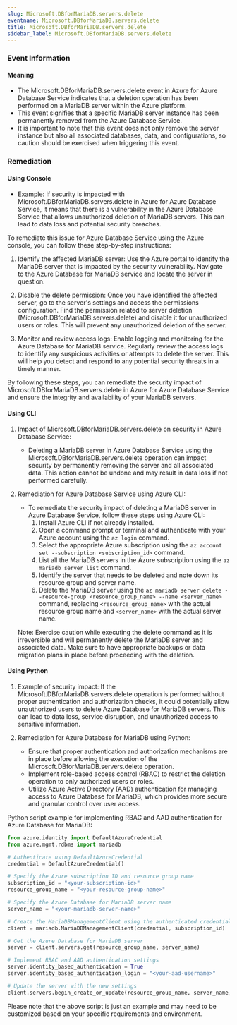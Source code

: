 ```yaml
--- 
slug: Microsoft.DBforMariaDB.servers.delete
eventname: Microsoft.DBforMariaDB.servers.delete
title: Microsoft.DBforMariaDB.servers.delete
sidebar_label: Microsoft.DBforMariaDB.servers.delete
---
```

                       
### Event Information

#### Meaning

- The Microsoft.DBforMariaDB.servers.delete event in Azure for Azure Database Service indicates that a deletion operation has been performed on a MariaDB server within the Azure platform.
- This event signifies that a specific MariaDB server instance has been permanently removed from the Azure Database Service.
- It is important to note that this event does not only remove the server instance but also all associated databases, data, and configurations, so caution should be exercised when triggering this event.

### Remediation

#### Using Console

- Example: If security is impacted with Microsoft.DBforMariaDB.servers.delete in Azure for Azure Database Service, it means that there is a vulnerability in the Azure Database Service that allows unauthorized deletion of MariaDB servers. This can lead to data loss and potential security breaches.

To remediate this issue for Azure Database Service using the Azure console, you can follow these step-by-step instructions:

1. Identify the affected MariaDB server: Use the Azure portal to identify the MariaDB server that is impacted by the security vulnerability. Navigate to the Azure Database for MariaDB service and locate the server in question.

2. Disable the delete permission: Once you have identified the affected server, go to the server's settings and access the permissions configuration. Find the permission related to server deletion (Microsoft.DBforMariaDB.servers.delete) and disable it for unauthorized users or roles. This will prevent any unauthorized deletion of the server.

3. Monitor and review access logs: Enable logging and monitoring for the Azure Database for MariaDB service. Regularly review the access logs to identify any suspicious activities or attempts to delete the server. This will help you detect and respond to any potential security threats in a timely manner.

By following these steps, you can remediate the security impact of Microsoft.DBforMariaDB.servers.delete in Azure for Azure Database Service and ensure the integrity and availability of your MariaDB servers.

#### Using CLI

1. Impact of Microsoft.DBforMariaDB.servers.delete on security in Azure Database Service:
   - Deleting a MariaDB server in Azure Database Service using the Microsoft.DBforMariaDB.servers.delete operation can impact security by permanently removing the server and all associated data. This action cannot be undone and may result in data loss if not performed carefully.

2. Remediation for Azure Database Service using Azure CLI:
   - To remediate the security impact of deleting a MariaDB server in Azure Database Service, follow these steps using Azure CLI:
     1. Install Azure CLI if not already installed.
     2. Open a command prompt or terminal and authenticate with your Azure account using the `az login` command.
     3. Select the appropriate Azure subscription using the `az account set --subscription <subscription_id>` command.
     4. List all the MariaDB servers in the Azure subscription using the `az mariadb server list` command.
     5. Identify the server that needs to be deleted and note down its resource group and server name.
     6. Delete the MariaDB server using the `az mariadb server delete --resource-group <resource_group_name> --name <server_name>` command, replacing `<resource_group_name>` with the actual resource group name and `<server_name>` with the actual server name.

   Note: Exercise caution while executing the delete command as it is irreversible and will permanently delete the MariaDB server and associated data. Make sure to have appropriate backups or data migration plans in place before proceeding with the deletion.

#### Using Python

1. Example of security impact: If the Microsoft.DBforMariaDB.servers.delete operation is performed without proper authentication and authorization checks, it could potentially allow unauthorized users to delete Azure Database for MariaDB servers. This can lead to data loss, service disruption, and unauthorized access to sensitive information.

2. Remediation for Azure Database for MariaDB using Python:
   - Ensure that proper authentication and authorization mechanisms are in place before allowing the execution of the Microsoft.DBforMariaDB.servers.delete operation.
   - Implement role-based access control (RBAC) to restrict the deletion operation to only authorized users or roles.
   - Utilize Azure Active Directory (AAD) authentication for managing access to Azure Database for MariaDB, which provides more secure and granular control over user access.

Python script example for implementing RBAC and AAD authentication for Azure Database for MariaDB:

```python
from azure.identity import DefaultAzureCredential
from azure.mgmt.rdbms import mariadb

# Authenticate using DefaultAzureCredential
credential = DefaultAzureCredential()

# Specify the Azure subscription ID and resource group name
subscription_id = "<your-subscription-id>"
resource_group_name = "<your-resource-group-name>"

# Specify the Azure Database for MariaDB server name
server_name = "<your-mariadb-server-name>"

# Create the MariaDBManagementClient using the authenticated credential
client = mariadb.MariaDBManagementClient(credential, subscription_id)

# Get the Azure Database for MariaDB server
server = client.servers.get(resource_group_name, server_name)

# Implement RBAC and AAD authentication settings
server.identity_based_authentication = True
server.identity_based_authentication_login = "<your-aad-username>"

# Update the server with the new settings
client.servers.begin_create_or_update(resource_group_name, server_name, server).wait()
```

Please note that the above script is just an example and may need to be customized based on your specific requirements and environment.


 